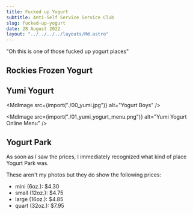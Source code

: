 ```yaml
---
title: Fucked up Yogurt
subtitle: Anti-Self Service Service Club
slug: fucked-up-yogurt
date: 28 August 2022
layout: "../../../../layouts/Md.astro"
---
```



"Oh this is one of those fucked up yogurt places"

## Rockies Frozen Yogurt

## Yumi Yogurt

<MdImage src={import("./00_yumi.jpg")} alt="Yogurt Boys" />

<MdImage src={import("./01_yumi_yogurt_menu.png")} alt="Yumi Yogurt Online Menu" />

## Yogurt Park

As soon as I saw the prices, I immediately recognized what kind of place Yogurt Park was.

<MdImage
  src="https://s3-media0.fl.yelpcdn.com/bphoto/eYsk9JSyAyGETmAvN0DtKA/o.jpg"
  alt="Yogurt Park Menu"
  aspectRatio="4:3"
/>

These aren't my photos but they do show the following prices:

- mini (6oz.): $4.30
- small (12oz.): $4.75
- large (16oz.): $4.85
- quart (32oz.): $7.95
